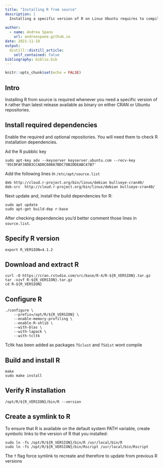 ```yaml
---
title: "Installing R from source"
description: |
  Installing a specific version of R on Linux Ubuntu requires to compile it from source code
   
author:
  - name: Andrea Spano
    url: andreaspano.github.io
date: 2021-11-18
output:
  distill::distill_article:
    self_contained: false
bibliography: biblio.bib    
---
```



```r
knitr::opts_chunk$set(echo = FALSE)
```


## Intro 

Installing R from source is required whenever you need a specific version of `R` rather than latest release available as binary on either CRAN or Ubuntu repositories. 




## Install required dependencies

Enable the required and optional repositories. You will need them to check R installation dependencies. 

Ad the R pubblic key 

```
sudo apt-key adv --keyserver keyserver.ubuntu.com --recv-key '95C0FAF38DB3CCAD0C080A7BDC78B2DDEABC47B7'
```

Add the following lines in `/etc/apt/source.list`

```
deb http://cloud.r-project.org/bin/linux/debian bullseye-cran40/
deb-src  http://cloud.r-project.org/bin/linux/debian bullseye-cran40/
```

Next update and, install the build dependencies for R:


```
sudo apt update
sudo apt-get build-dep r-base
```

After checking dependencies you'd better comment those lines in `source.list`.



## Specify R version


```
export R_VERSION=4.1.2
```

## Download and extract R


```
curl -O https://cran.rstudio.com/src/base/R-4/R-${R_VERSION}.tar.gz
tar -xzvf R-${R_VERSION}.tar.gz
cd R-${R_VERSION}
```


## Configure R 

```
./configure \
    --prefix=/opt/R/${R_VERSION} \
    --enable-memory-profiling \
    --enable-R-shlib \
    --with-blas \
    --with-lapack \
    --with-tcltk
```    


Tcltk has been added as packages `TSclust` and `TSdist` wont compile

## Build and install R

```
make
sudo make install
```

## Verify R installation#

```
/opt/R/${R_VERSION}/bin/R --version
```

## Create a symlink to R

To ensure that R is available on the default system PATH variable, create symbolic links to the version of R that you installed:


```
sudo ln -fs /opt/R/${R_VERSION}/bin/R /usr/local/bin/R
sudo ln -fs /opt/R/${R_VERSION}/bin/Rscript /usr/local/bin/Rscript
```

The `f` flag force symlink to recreate and therefore to update from previous R versions




